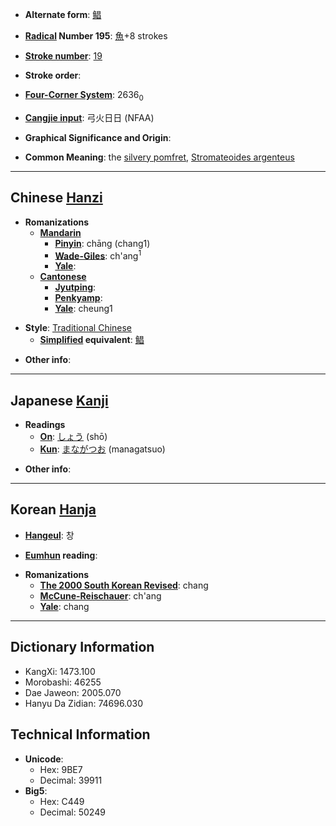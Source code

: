 * '''Alternate form''': [[鲳]]

* '''[[Wiktionary:Chinese radical index| Radical]] Number 195''': [[Wiktionary:Chinese radical index 魚|魚]]+8 strokes

* '''[[Wiktionary:Chinese total strokes index|Stroke number]]''': [[Wiktionary:Chinese total strokes index 19|19]]

* '''Stroke order''': 

* '''[[Wiktionary:Chinese four corner index|Four-Corner System]]''': 2636<sub>0</sub>

* '''[[Wiktionary:Chinese Cangjie index|Cangjie input]]''': 弓火日日 (NFAA)

* '''Graphical Significance and Origin''': 

* '''Common Meaning''': the [[silvery pomfret]], [[Stromateoides argenteus]]

----

== Chinese [[Hanzi]] ==

* '''Romanizations'''
** '''[[Mandarin]]'''
*** '''[[Pinyin]]''': chāng (chang1)
*** '''[[Wade-Giles]]''': ch'ang<sup>1</sup>
*** '''[[Yale]]''': 
** '''[[Cantonese]]'''
*** '''[[Jyutping]]''':
*** '''[[Penkyamp]]''': 
*** '''[[Yale]]''': cheung1

* '''Style''': [[Traditional Chinese]] 
** '''[[Simplified Chinese|Simplified]] equivalent''': [[鲳]]

* '''Other info''': 

----

== Japanese [[Kanji]] ==

* '''Readings'''
** '''[[On]]''': [[しょう]] (shō)
** '''[[Kun]]''': [[まながつお]] (managatsuo)

* '''Other info''':  

----

== Korean [[Hanja]] ==

* '''[[Hangeul]]''': 창

* '''[[Eumhun]] reading''': 

* '''Romanizations'''
** '''[[The 2000 South Korean Revised Romanization|The 2000 South Korean Revised]]''': chang
** '''[[McCune-Reischauer]]''': ch'ang
** '''[[Yale]]''': chang

----

== Dictionary Information ==

* KangXi: 1473.100
* Morobashi: 46255
* Dae Jaweon: 2005.070
* Hanyu Da Zidian: 74696.030

== Technical Information ==

* '''Unicode''':
** Hex: 9BE7
** Decimal: 39911
* '''Big5''':
** Hex: C449
** Decimal: 50249